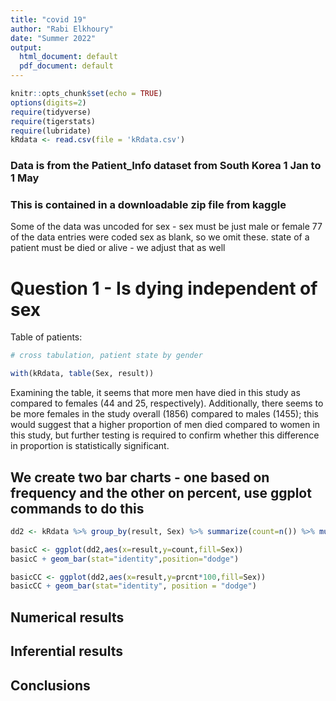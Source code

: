 ```yaml
---
title: "covid 19"
author: "Rabi Elkhoury"
date: "Summer 2022"
output:
  html_document: default
  pdf_document: default
---
```


```r
knitr::opts_chunk$set(echo = TRUE)
options(digits=2)
require(tidyverse)
require(tigerstats)
require(lubridate)
kRdata <- read.csv(file = 'kRdata.csv')
```
### Data is from the Patient_Info dataset from South Korea 1 Jan to 1 May 
### This is contained in a downloadable zip file from kaggle

Some of the data was uncoded for sex - sex must be just male or female
77 of the data entries were coded sex  as blank, so we omit these.
state of a patient must be died or alive - we adjust that as well   
  
# Question 1 - Is dying independent of sex




Table of patients:
```r

# cross tabulation, patient state by gender

with(kRdata, table(Sex, result))

```
Examining the table, it seems that more men have died in this study as compared to females (44 and 25, respectively).  Additionally, there seems to be more females in the study overall (1856) compared to males (1455); this would suggest that a higher proportion of men died compared to women in this study, but further testing is required to confirm whether this difference in proportion is statistically significant.


## We create two bar charts - one based on frequency and the other on percent, use ggplot commands to do this

```r
dd2 <- kRdata %>% group_by(result, Sex) %>% summarize(count=n()) %>% mutate(prcnt=count/sum(count))

basicC <- ggplot(dd2,aes(x=result,y=count,fill=Sex))
basicC + geom_bar(stat="identity",position="dodge")

basicCC <- ggplot(dd2,aes(x=result,y=prcnt*100,fill=Sex)) 
basicCC + geom_bar(stat="identity", position = "dodge")
```







  
## Numerical results


## Inferential results 




## Conclusions

